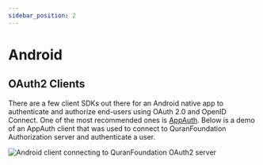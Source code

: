 ```yaml
---
sidebar_position: 2
---
```


# Android

<PartialIntro />
<PartialObtainClientCredentials />

## OAuth2 Clients

There are a few client SDKs out there for an Android native app to authenticate and authorize end-users using OAuth 2.0 and OpenID Connect. One of the most recommended ones is [AppAuth](https://github.com/openid/AppAuth-Android). Below is a demo of an AppAuth client that was used to connect to QuranFoundation Authorization server and authenticate a user.

<img alt="Android client connecting to QuranFoundation OAuth2 server" src="/img/mobile-auth/Android.gif" />
